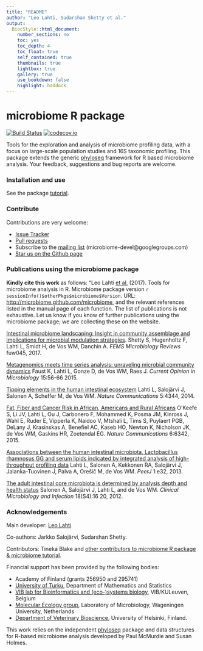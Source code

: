 ```yaml
---
title: "README"
author: "Leo Lahti, Sudarshan Shetty et al."
output:
  BiocStyle::html_document:
    number_sections: no
    toc: yes
    toc_depth: 4
    toc_float: true
    self_contained: true
    thumbnails: true
    lightbox: true
    gallery: true
    use_bookdown: false
    highlight: haddock
---
```

<!--
  %\VignetteEngine{knitr::rmarkdown}
  %\VignetteIndexEntry{microbiome tutorial - atlas}
  %\usepackage[utf8]{inputenc}
-->

<!--![Banner](https://github.com/microbiome/microbiome/blob/master/vignettes/figure/composition-example4-1.png)-->
<!--[![Follow](https://img.shields.io/twitter/follow/ropengov.svg?style=social)](https://twitter.com/intent/follow?screen_name=ropengov)-->


microbiome R package
==========

[![Build Status](https://api.travis-ci.org/microbiome/microbiome.png)](https://travis-ci.org/microbiome/microbiome)
[![codecov.io](https://codecov.io/github/microbiome/microbiome/coverage.svg?branch=master)](https://codecov.io/github/microbiome/microbiome?branch=master)  


Tools for the exploration and analysis of microbiome profiling data,
with a focus on large-scale population studies and 16S taxonomic
profiling. This package extends the generic
[phyloseq](https://github.com/joey711/phyloseq) framework for R based
microbiome analysis.  Your feedback, suggestions and bug reports are
welcome.


### Installation and use

See the package [tutorial](http://microbiome.github.io/tutorials/).


### Contribute

Contributions are very welcome:

  * [Issue Tracker](https://github.com/microbiome/microbiome/issues) 
  * [Pull requests](https://github.com/microbiome/microbiome/)
  * Subscribe to the [mailing list](https://groups.google.com/forum/#!forum/microbiome-devel) (microbiome-devel@googlegroups.com)
  * [Star us on the Github page](https://github.com/microbiome/microbiome)


### Publications using the microbiome package

**Kindly cite this work** as follows: "Leo Lahti [et al.](https://github.com/microbiome/microbiome/graphs/contributors) (2017). Tools for microbiome analysis in R. Microbiome package version `r sessionInfo()$otherPkgs$microbiome$Version`. URL: [http://microbiome.github.com/microbiome](https://microbiome.github.io/tutorials), and the relevant references listed in the manual page of each function. The list of publications is not exhaustive. Let us know if you know of further publications using the microbiome package; we are collecting these on the website.

[Intestinal microbiome landscaping: Insight in community assemblage and implications for microbial modulation strategies](https://academic.oup.com/femsre/article/doi/10.1093/femsre/fuw045/2979411/Intestinal-microbiome-landscaping-insight-in#58802539). Shetty S, Hugenholtz F, Lahti L, Smidt H, de Vos WM, Danchin A. _FEMS Microbiology Reviews_ fuw045, 2017.

[Metagenomics meets time series analysis: unraveling microbial community dynamics](http://dx.doi.org/10.1016/j.mib.2015.04.004) Faust K, Lahti L, Gonze D, de Vos WM, Raes J. _Current Opinion in Microbiology_ 15:56-66 2015.

[Tipping elements in the human intestinal ecosystem](http://www.nature.com/ncomms/2014/140708/ncomms5344/full/ncomms5344.html) Lahti L, Salojärvi J, Salonen A, Scheffer M, de Vos WM. _Nature Communications_ 5:4344, 2014. 

[Fat, Fiber and Cancer Risk in African, Americans and Rural Africans](http://www.nature.com/ncomms/2015/150428/ncomms7342/full/ncomms7342.html)  O’Keefe S, Li JV, Lahti L, Ou J, Carbonero F, Mohammed K, Posma JM, Kinross J, Wahl E, Ruder E, Vipperla K, Naidoo V, Mtshali L, Tims S, Puylaert PGB, DeLany J, Krasinskas A, Benefiel AC, Kaseb HO, Newton K, Nicholson JK, de Vos WM, Gaskins HR, Zoetendal EG. _Nature Communications_ 6:6342, 2015.

[Associations between the human intestinal microbiota, Lactobacillus rhamnosus GG and serum lipids indicated by integrated analysis of high-throughput profiling data](http://dx.doi.org/10.7717/peerj.32) Lahti L, Salonen A, Kekkonen RA, Salojärvi J, Jalanka-Tuovinen J, Palva A, Orešič M, de Vos WM. _PeerJ_ 1:e32, 2013.

[The adult intestinal core microbiota is determined by analysis depth and health status](http://onlinelibrary.wiley.com/doi/10.1111/j.1469-0691.2012.03855.x/abstract) Salonen A, Salojärvi J, Lahti L, and de Vos WM. _Clinical Microbiology and Infection_ 18(S4):16 20, 2012. 


### Acknowledgements

Main developer: [Leo Lahti](https://github.com/antagomir/)

Co-authors: Jarkko Salojärvi, Sudarshan Shetty. 

Contributors: Tineka Blake and [other contributors to microbiome R package](https://github.com/microbiome/microbiome/graphs/contributors) [& microbiome tutorial](https://github.com/microbiome/tutorials/graphs/contributors).

Financial support has been provided by the following bodies:

  * Academy of Finland (grants 256950 and 295741)
  * [University of Turku](http://www.utu.fi/en/Pages/home.aspx), Department of Mathematics and Statistics
  * [VIB lab for Bioinformatics and (eco-)systems biology](http://www.vib.be/en/research/scientists/Pages/Jeroen-Raes-Lab.aspx), VIB/KULeuven, Belgium
  * [Molecular Ecology group](http://www.mib.wur.nl/UK/), Laboratory of Microbiology, Wageningen University, Netherlands
  * [Department of Veterinary Bioscience](http://www.vetmed.helsinki.fi/apalva/index.htm), University of Helsinki, Finland.

This work relies on the independent [phyloseq](https://github.com/joey711/phyloseq) package and data structures for R-based microbiome analysis developed by Paul McMurdie and Susan Holmes. 



